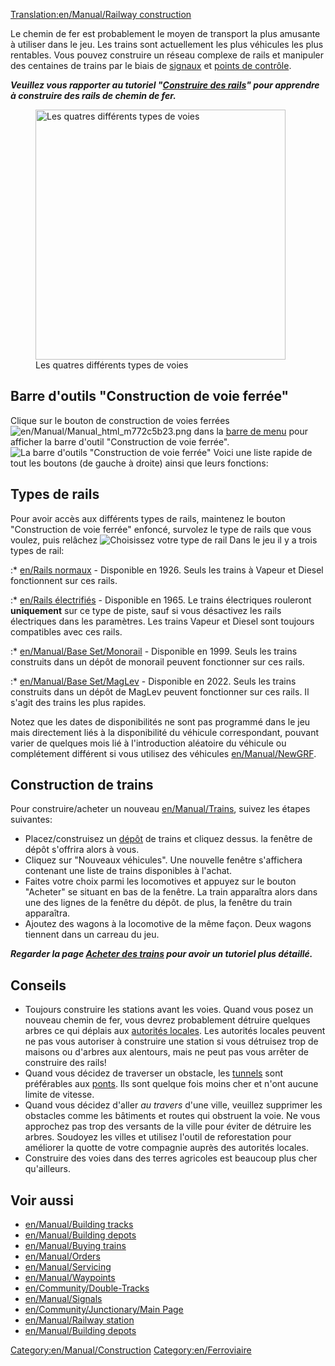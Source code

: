 [[Translation:en/Manual/Railway construction]]
{{fr/Manual/Table des matières}}

Le chemin de fer est probablement le moyen de transport la plus amusante à utiliser dans le jeu.  Les trains sont actuellement les plus véhicules les plus rentables. Vous pouvez construire un réseau complexe de rails et manipuler des centaines de trains par le biais de [[en/Manual/Signals|signaux]] et [[en/Manual/Waypoints|points de contrôle]].

'''''Veuillez vous rapporter au tutoriel "[[en/Manual/Building tracks|Construire des rails]]" pour apprendre à construire des rails de chemin de fer.'''''

[[File:en/Manual/4 Types of railway.png|thumb|none|400px|Les quatres différents types de voies]]

==Barre d'outils "Construction de voie ferrée"==
Clique sur le bouton de construction de voies ferrées [[File:en/Manual/Manual html m772c5b23.png]] dans la [[en/Manual/Game interface#the-menu-bar|barre de menu]] pour afficher la barre d'outil "Construction de voie ferrée".
[[File:en/Manual/Railroad Construction.png|none|frame|La barre d'outils "Construction de voie ferrée"]]
Voici une liste rapide de tout les boutons (de gauche à droite) ainsi que leurs fonctions:
{{en/Manual/Railway toolbar overview}}

==Types de rails==
Pour avoir accès aux différents types de rails, maintenez le bouton "Construction de voie ferrée" enfoncé, survolez le type de rails que vous voulez, puis relâchez
[[File:en/Manual/Openttd-rail1.png|none|frame|Choisissez votre type de rail]]
Dans le jeu il y a trois types de rail: 
:* [[en/Rails normaux]] - Disponible en 1926. Seuls les trains à Vapeur et Diesel fonctionnent sur ces rails.
:* [[en/Rails électrifiés]] - Disponible en 1965. Le trains électriques rouleront '''uniquement''' sur ce type de piste, sauf si vous désactivez les rails électriques dans les paramètres. Les trains Vapeur et Diesel sont toujours compatibles avec ces rails.
:* [[en/Manual/Base Set/Monorail]] - Disponible en 1999. Seuls les trains construits dans un dépôt de monorail peuvent fonctionner sur ces rails.
:* [[en/Manual/Base Set/MagLev]] - Disponible en 2022. Seuls les trains construits dans un dépôt de MagLev peuvent fonctionner sur ces rails. Il s'agit des trains les plus rapides.

Notez que les dates de disponibilités ne sont pas programmé dans le jeu mais directement liés à la disponibilité du véhicule correspondant, pouvant varier de quelques mois lié à l'introduction aléatoire du véhicule ou complétement différent si vous utilisez des véhicules [[en/Manual/NewGRF]].

==Construction de trains==
Pour construire/acheter un nouveau [[en/Manual/Trains]], suivez les étapes suivantes:
*Placez/construisez un [[en/Manual/Depots|dépôt]] de trains et cliquez dessus. la fenêtre de dépôt s'offrira alors à vous. 
*Cliquez sur "Nouveaux véhicules". Une nouvelle fenêtre s'affichera contenant une liste de trains disponibles à l'achat. 
*Faites votre choix parmi les locomotives et appuyez sur le bouton "Acheter" se situant en bas de la fenêtre. La train apparaîtra alors dans une des lignes de la fenêtre du dépôt. de plus, la fenêtre du train apparaîtra. 
*Ajoutez des wagons à la locomotive de la même façon. Deux wagons tiennent dans un carreau du jeu.


'''''Regarder la page [[en/Manual/Buying trains|Acheter des trains]] pour avoir un tutoriel plus détaillé.'''''

==Conseils==
* Toujours construire les stations avant les voies. Quand vous posez un nouveau chemin de fer, vous devrez probablement détruire quelques arbres ce qui déplais aux [[en/Manual/Local authority|autorités locales]]. Les autorités locales peuvent ne pas vous autoriser à construire une station si vous détruisez trop de maisons ou d'arbres aux alentours, mais ne peut pas vous arrêter de construire des rails!
* Quand vous décidez de traverser un obstacle, les [[en/Manual/Tunnels|tunnels]] sont préférables aux  [[en/Manual/Bridges|ponts]]. Ils sont quelque fois moins cher et n'ont aucune limite de vitesse.
* Quand vous décidez d'aller ''au travers'' d'une ville, veuillez supprimer les obstacles comme les bâtiments et routes qui obstruent la voie. Ne vous approchez pas trop des versants de la ville pour éviter de détruire les arbres. Soudoyez les villes et utilisez l'outil de reforestation pour améliorer la quotte de votre compagnie auprès des autorités locales.
* Construire des voies dans des terres agricoles est beaucoup plus cher qu'ailleurs.

==Voir aussi==

{{fr/Attente de traduction}}

*[[en/Manual/Building tracks]]
*[[en/Manual/Building depots]]
*[[en/Manual/Buying trains]]
*[[en/Manual/Orders]]
*[[en/Manual/Servicing]]
*[[en/Manual/Waypoints]]
*[[en/Community/Double-Tracks]]
*[[en/Manual/Signals]]
*[[en/Community/Junctionary/Main Page]]
*[[en/Manual/Railway station]]
*[[en/Manual/Building depots]]

[[Category:en/Manual/Construction]]
[[Category:en/Ferroviaire]]